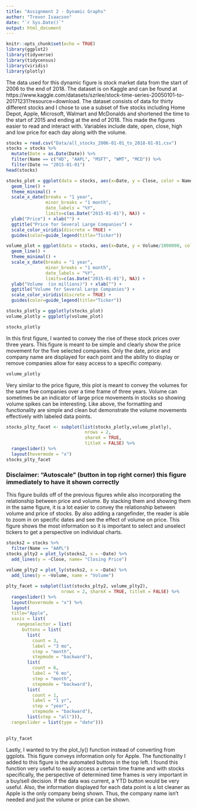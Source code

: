 ```yaml
---
title: "Assignment 2 - Dynamic Graphs"
author: "Trevor Isaacson"
date: "`r Sys.Date()`"
output: html_document
---
```


```r
knitr::opts_chunk$set(echo = TRUE)
library(ggplot2)
library(tidyverse)
library(tidycensus)
library(viridis)
library(plotly)
```

The data used for this dynamic figure is stock market data from the start of 2006 to the end of 2018.  The dataset is on Kaggle and can be found at https://www.kaggle.com/datasets/szrlee/stock-time-series-20050101-to-20171231?resource=download.  The dataset consists of data for thirty different stocks and I chose to use a subset of five stocks including Home Depot, Apple, Microsoft, Walmart and McDonalds and shortened the time to the start of 2015 and ending at the end of 2018.  This made the figures easier to read and interact with.  Variables include date, open, close, high and low price for each day along with the volume.  

```r
stocks = read.csv("Data/all_stocks_2006-01-01_to_2018-01-01.csv")
stocks = stocks %>%
  mutate(Date = as.Date(Date)) %>%
  filter(Name == c("HD", "AAPL", "MSFT", "WMT", "MCD")) %>%
  filter(Date >= "2015-01-01")
head(stocks)
```

```r
stocks_plot = ggplot(data = stocks, aes(x=Date, y = Close, color = Name)) +
  geom_line() +
  theme_minimal() +
  scale_x_date(breaks = "1 year", 
               minor_breaks = "1 month",
               date_labels = "%Y",
               limits=c(as.Date("2015-01-01"), NA)) +
  ylab("Price") + xlab("") +
  ggtitle("Price for Several Large Companies") +
  scale_color_viridis(discrete = TRUE) +
  guides(color=guide_legend(title="Ticker"))

volume_plot = ggplot(data = stocks, aes(x=Date, y = Volume/1000000, color = Name)) +
  geom_line() +
  theme_minimal() +
  scale_x_date(breaks = "1 year", 
               minor_breaks = "1 month",
               date_labels = "%Y",
               limits=c(as.Date("2015-01-01"), NA)) +
  ylab("Volume  (in millions)") + xlab("") +
  ggtitle("Volume for Several Large Companies") +
  scale_color_viridis(discrete = TRUE) +
  guides(color=guide_legend(title="Ticker"))

stocks_plotly = ggplotly(stocks_plot) 
volume_plotly = ggplotly(volume_plot)
```


```r
stocks_plotly
```

In this first figure, I wanted to convey the rise of these stock prices over three years.  This figure is meant to be simple and clearly show the price movement for the five selected companies.  Only the date, price and company name are displayed for each point and the ability to display or remove companies allow for easy access to a specific company.  


```r
volume_plotly
```

Very similar to the price figure, this plot is meant to convey the volumes for the same five companies over a time frame of three years.  Volume can sometimes be an indicator of large price movements in stocks so showing volume spikes can be interesting. Like above, the formatting and functionality are simple and clean but demonstrate the volume movements effectively with labeled data points.   



```r
stocks_plty_facet <- subplot(list(stocks_plotly,volume_plotly),
                              nrows = 2, 
                              shareX = TRUE,
                              titleX = FALSE) %>%
  rangeslider() %>%
  layout(hovermode = "x")
stocks_plty_facet

```
### Disclaimer: "Autoscale" (button in top right corner) this figure immediately to have it shown correctly              
This figure builds off of the previous figures while also incorporating the relationship between price and volume.  By stacking them and showing them in the same figure, it is a lot easier to convey the relationship between volume and price of stocks.  By also adding a rangefinder, the reader is able to zoom in on specific dates and see the effect of volume on price.  This figure shows the most information so it is important to select and unselect tickers to get a perspective on individual charts.  


```r
stocks2 = stocks %>%
  filter(Name == "AAPL")
stocks_plty2 = plot_ly(stocks2, x = ~Date) %>%
  add_lines(y = ~Close, name= "Closing Price")
  
volume_plty2 = plot_ly(stocks2, x = ~Date) %>%
  add_lines(y = ~Volume, name = "Volume") 

plty_facet = subplot(list(stocks_plty2, volume_plty2), 
                     nrows = 2, shareX = TRUE, titleX = FALSE) %>%
  rangeslider() %>%
  layout(hovermode = "x") %>%
  layout(
  title="Apple",
  xaxis = list(
    rangeselector = list(
      buttons = list(
        list(
          count = 3,
          label = "3 mo",
          step = "month",
          stepmode = "backward"),
        list(
          count = 6,
          label = "6 mo",
          step = "month",
          stepmode = "backward"),
        list(
          count = 1,
          label = "1 yr",
          step = "year",
          stepmode = "backward"),
        list(step = "all"))),
  rangeslider = list(type = "date")))
                       

plty_facet

```

Lastly, I wanted to try the plot_ly() function instead of converting from ggplots.  This figure conveys information only for Apple.  The functionality I added to this figure is the automated buttons in the top left.  I found this function very useful to easily access a certain time frame and with stocks specifically, the perspective of determined time frames is very important in a buy/sell decision.  If the data was current, a YTD button would be very useful.  Also, the information displayed for each data point is a lot cleaner as Apple is the only company being shown.  Thus, the company name isn't needed and just the volume or price can be shown.  



